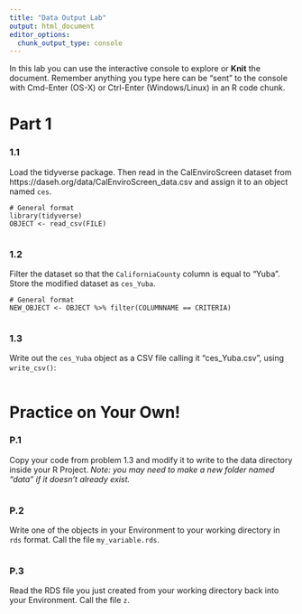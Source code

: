 ```yaml
---
title: "Data Output Lab"
output: html_document
editor_options: 
  chunk_output_type: console
---
```


In this lab you can use the interactive console to explore or **Knit** the document. 
Remember anything you type here can be "sent" to the console with Cmd-Enter (OS-X) or Ctrl-Enter (Windows/Linux) in an R code chunk.


# Part 1

### 1.1
Load the tidyverse package. Then read in the CalEnviroScreen dataset from 
https://daseh.org/data/CalEnviroScreen_data.csv
and assign it to an object named `ces`. 

```
# General format
library(tidyverse)
OBJECT <- read_csv(FILE)
```

```r

```

### 1.2

Filter the dataset so that the `CaliforniaCounty` column is equal to "Yuba". Store the modified dataset as `ces_Yuba`.

```
# General format
NEW_OBJECT <- OBJECT %>% filter(COLUMNNAME == CRITERIA)
```

```r

```

### 1.3

Write out the `ces_Yuba` object as a CSV file calling it "ces_Yuba.csv", using `write_csv()`:

```r

```


# Practice on Your Own!

### P.1

Copy your code from problem 1.3 and modify it to write to the data directory inside your R Project. *Note: you may need to make a new folder named "data" if it doesn't already exist.*

```r

```

### P.2

Write one of the objects in your Environment to your working directory in `rds` format. Call the file `my_variable.rds`.

```r

```

### P.3

Read the RDS file you just created from your working directory back into your Environment. Call the file `z`.

```r

```
